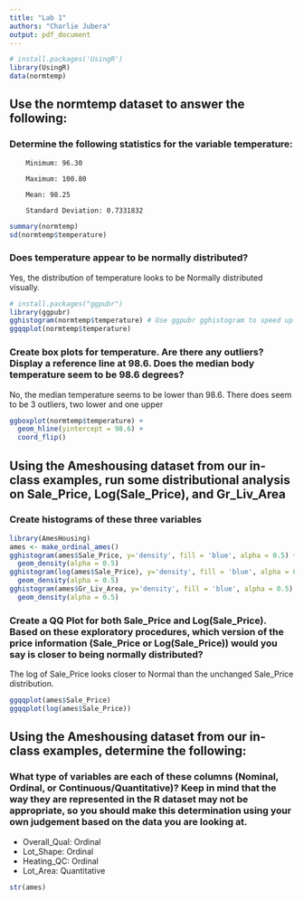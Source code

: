 ```yaml
---
title: "Lab 1"
authors: "Charlie Jubera"
output: pdf_document
---
```


```r
# install.packages('UsingR') 
library(UsingR) 
data(normtemp)
```
## Use the normtemp dataset to answer the following: 
### Determine the following statistics for the variable temperature:
	
		Minimum: 96.30
		
		Maximum: 100.80
		
		Mean: 98.25
		
		Standard Deviation: 0.7331832
```r
summary(normtemp)
sd(normtemp$temperature)
```
### Does temperature appear to be normally distributed?

Yes, the distribution of temperature looks to be Normally distributed visually.
```r
# install.packages("ggpubr")
library(ggpubr)
gghistogram(normtemp$temperature) # Use ggpubr gghistogram to speed up graph making
ggqqplot(normtemp$temperature)
```
### Create box plots for temperature. Are there any outliers? Display a reference line at 98.6. Does the median body temperature seem to be 98.6 degrees?
  
No, the median temperature seems to be lower than 98.6. There does seem to be 3 outliers, two lower and one upper
```r
ggboxplot(normtemp$temperature) +
  geom_hline(yintercept = 98.6) +
  coord_flip()
```
## Using the Ameshousing dataset from our in-class examples, run some distributional analysis on Sale_Price, Log(Sale_Price), and Gr_Liv_Area
### Create histograms of these three variables
```r
library(AmesHousing)
ames <- make_ordinal_ames()
gghistogram(ames$Sale_Price, y='density', fill = 'blue', alpha = 0.5) +
  geom_density(alpha = 0.5)
gghistogram(log(ames$Sale_Price), y='density', fill = 'blue', alpha = 0.5) +
  geom_density(alpha = 0.5)
gghistogram(ames$Gr_Liv_Area, y='density', fill = 'blue', alpha = 0.5) +
  geom_density(alpha = 0.5)
```
### Create a QQ Plot for both Sale_Price and Log(Sale_Price). Based on these exploratory procedures, which version of the price information (Sale_Price or Log(Sale_Price)) would you say is closer to being normally distributed?

The log of Sale_Price looks closer to Normal than the unchanged Sale_Price distribution.
```r
ggqqplot(ames$Sale_Price)
ggqqplot(log(ames$Sale_Price))
```

## Using the Ameshousing dataset from our in-class examples, determine the following: 
### What type of variables are each of these columns (Nominal, Ordinal, or Continuous/Quantitative)? Keep in mind that the way they are represented in the R dataset may not be appropriate, so you should make this determination using your own judgement based on the data you are looking at. 
- Overall_Qual: Ordinal
- Lot_Shape: Ordinal
- Heating_QC: Ordinal
- Lot_Area: Quantitative
```r
str(ames)
```



